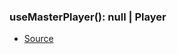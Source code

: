 ### useMasterPlayer(): null \| Player
- [Source](https://github.com/Androz2091/discord-player/blob/e5339f1/packages/discord-player/src/hooks/useMasterPlayer.ts#L3)